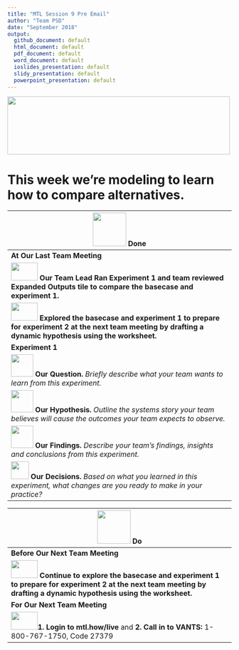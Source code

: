 ```yaml
---
title: "MTL Session 9 Pre Email"
author: "Team PSD"
date: "September 2018"
output: 
  github_document: default
  html_document: default
  pdf_document: default
  word_document: default
  ioslides_presentation: default
  slidy_presentation: default
  powerpoint_presentation: default
---
```



<!-- MTL Logo, HTML img tag -->
<img src = "https://raw.githubusercontent.com/lzim/teampsd/teampsd_style/mtl_logo/mtl_testdontguess_sm.png"
     height = "130" width = "500"> 

# This week we're modeling to learn how to compare alternatives.

|<img src = "https://raw.githubusercontent.com/lzim/teampsd/hexagon_icons/np_hexagon-check-mark_309690_003F72.png" height = "75" width = "75"> **Done** |
| --- |
|**At Our Last Team Meeting**  | 
| [<img src = "https://raw.githubusercontent.com/lzim/teampsd/master/resources/logos/mtl_how_sim.png" height = "40" width = "60">](http://mtl.how/sim) **Our Team Lead Ran Experiment 1 and team reviewed Expanded Outputs tile to compare the basecase and experiment 1.** |
|[<img src = "https://raw.githubusercontent.com/lzim/teampsd/master/resources/logos/mtl_how_sim.png" height = "40" width = "60">](http://mtl.how/sim) **Explored the basecase and experiment 1 to prepare for experiment 2 at the next team meeting by drafting a dynamic hypothesis using the worksheet.** |
**Experiment 1** |
[<img src = "https://github.com/lzim/teampsd/blob/hexagon_icons/np_communication_884666_0083BE.svg" height = "50" width = "50" style = "display: inline-block"/>](http://mtl.how/sim) **Our Question.** *Briefly describe what your team wants to learn from this experiment.* |
[<img src = "https://github.com/lzim/teampsd/blob/hexagon_icons/np_share_884712_0083BE.svg" height = "50" width = "50" style = "display: inline-block"/>](http://mtl.how/sim) **Our Hypothesis.** *Outline the systems story your team believes will cause the outcomes your team expects to observe.*| 
[<img src = "https://github.com/lzim/teampsd/blob/hexagon_icons/np_idea_884671_0083BE.svg" height = "50" width = "50" style = "display: inline-block"/>](http://mtl.how/sim) **Our Findings.** *Describe your team's findings, insights and conclusions from this experiment.*  |
[<img src = "https://raw.githubusercontent.com/lzim/teampsd/master/resources/icons/decision.png" height = "40" width = "40" style = "display: inline-block"/>](http://mtl.how/sim) **Our Decisions.** *Based on what you learned in this experiment, what changes are you ready to make in your practice?*  |


|<img src = "https://raw.githubusercontent.com/lzim/teampsd/hexagon_icons/np_synchronize_778914_003F72.png" height = "75" width = "75"> **Do** |
| --- |
|**Before Our Next Team Meeting**  |
|[<img src = "https://raw.githubusercontent.com/lzim/teampsd/master/resources/logos/mtl_how_sim.png" height = "40" width = "60">](http://mtl.how/sim) **Continue to explore the basecase and experiment 1 to prepare for experiment 2 at the next team meeting by drafting a dynamic hypothesis using the worksheet.**  |
|**For Our Next Team Meeting**  |
|[<img src = "https://github.com/lzim/teampsd/blob/master/resources/logos/mtl_live_sq_sm.png" height = "40" width = "60">](http://mtl.how/live)**1. Login to mtl.how/live** and **2. Call in to VANTS:** 1-800-767-1750, Code 27379  |
